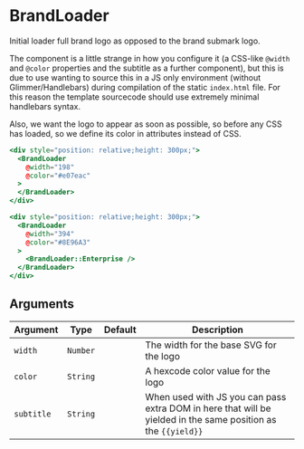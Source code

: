 # BrandLoader

Initial loader full brand logo as opposed to the brand submark logo.

The component is a little strange in how you configure it (a CSS-like `@width`
and `@color` properties and the subtitle as a further component), but this is due to use
wanting to source this in a JS only environment (without Glimmer/Handlebars)
during compilation of the static `index.html` file. For this reason the
template sourcecode should use extremely minimal handlebars syntax.

Also, we want the logo to appear as soon as possible, so before any CSS has
loaded, so we define its color in attributes instead of CSS.

```hbs preview-template
<div style="position: relative;height: 300px;">
  <BrandLoader
    @width="198"
    @color="#e07eac"
  >
  </BrandLoader>
</div>
```

```hbs preview-template
<div style="position: relative;height: 300px;">
  <BrandLoader
    @width="394"
    @color="#8E96A3"
  >
    <BrandLoader::Enterprise />
  </BrandLoader>
</div>
```

## Arguments

| Argument | Type | Default | Description |
| --- | --- | --- | --- |
| `width` | `Number` |  | The width for the base SVG for the logo |
| `color` | `String` |  | A hexcode color value for the logo |
| `subtitle` | `String` |  | When used with JS you can pass extra DOM in here that will be yielded in the same position as the `{{yield}}`|
